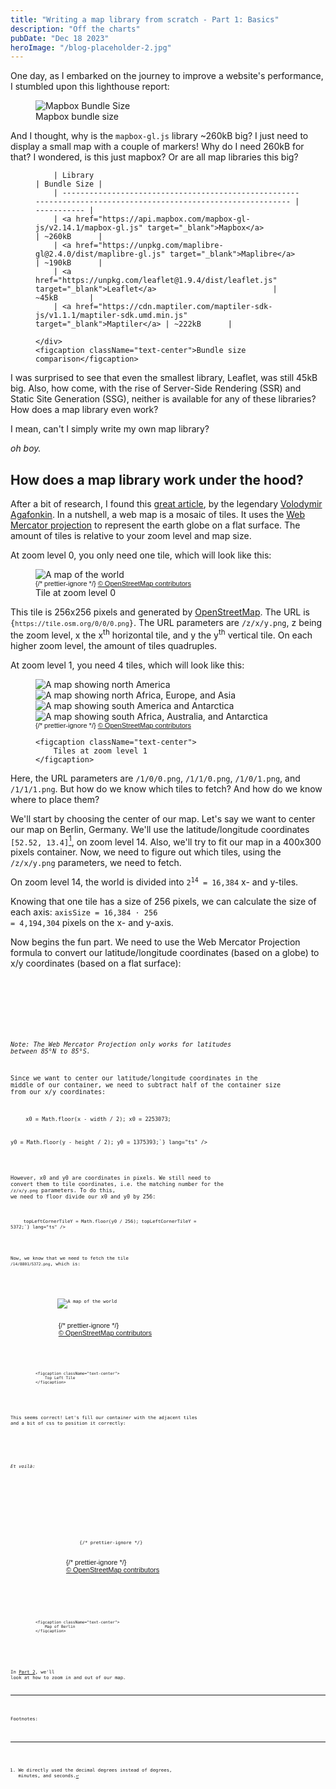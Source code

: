 ```yaml
---
title: "Writing a map library from scratch - Part 1: Basics"
description: "Off the charts"
pubDate: "Dec 18 2023"
heroImage: "/blog-placeholder-2.jpg"
---
```



One day, as I embarked on the journey to improve a website's performance, I stumbled upon this lighthouse report:

<figure>
  <img
    alt="Mapbox Bundle Size"
    src="/mapbox-bundle-size.png"
    className="mx-auto w-96"
  />
  <figcaption className="text-center">Mapbox bundle size</figcaption>
</figure>

And I thought, why is the <code className="bg-gray-200">mapbox-gl.js</code> library ~260kB big?
I just need to display a small map with a couple of markers! Why do I need 260kB for that?
I wondered, is this just mapbox? Or are all map libraries this big?

<figure>
	<div className="mx-auto w-72">

    	| Library                                                                                                        | Bundle Size |
    	| -------------------------------------------------------------------------------------------------------------- | ----------- |
    	| <a href="https://api.mapbox.com/mapbox-gl-js/v2.14.1/mapbox-gl.js" target="_blank">Mapbox</a>                  | ~260kB      |
    	| <a href="https://unpkg.com/maplibre-gl@2.4.0/dist/maplibre-gl.js" target="_blank">Maplibre</a>                 | ~190kB      |
    	| <a href="https://unpkg.com/leaflet@1.9.4/dist/leaflet.js" target="_blank">Leaflet</a>                          | ~45kB       |
    	| <a href="https://cdn.maptiler.com/maptiler-sdk-js/v1.1.1/maptiler-sdk.umd.min.js" target="_blank">Maptiler</a> | ~222kB      |

    </div>
    <figcaption className="text-center">Bundle size comparison</figcaption>

</figure>

I was surprised to see that even the smallest library, Leaflet, was still 45kB big.
Also, how come, with the rise of Server-Side Rendering (SSR) and Static Site Generation (SSG),
neither is available for any of these libraries? How does a map library even work?

I mean, can't I simply write my own map library?

_oh boy._

## How does a map library work under the hood?

After a bit of research, I found this <a href="https://observablehq.com/@mourner/simple-web-map" target="_blank">great article</a>,
by the legendary <a href="https://agafonkin.com/" target="_blank">Volodymir Agafonkin</a>.
In a nutshell, a web map is a mosaic of tiles. It uses
the <a href="https://en.wikipedia.org/wiki/Web_Mercator_projection" target="_blank">Web Mercator projection</a> to
represent the earth globe on a flat surface. The amount of tiles is relative to your zoom level and map size.

At zoom level 0, you only need one tile, which will look like this:

<figure className="flex flex-col w-full items-center">
	<div className="relative w-[128px] h-[128px] sm:w-[256px] sm:h-[256px]">
		<img className="my-0" src="https://tile.osm.org/0/0/0.png" alt="A map of the world" />
		<div
			className="absolute bottom-0 right-0 bg-white bg-opacity-50 px-0.5 py-1 text-xs"
			style="font:11px sans-serif"
		>
			{/* prettier-ignore */}
			<a href="https://osm.org/copyright" target="_blank">&copy; OpenStreetMap contributors</a>
		</div>
	</div>

  <figcaption className="text-center">
    Tile at zoom level 0
  </figcaption>
</figure>

This tile is 256x256 pixels and generated by <a href="osm.org" target="_blank">OpenStreetMap</a>.
The URL is <code className="bg-gray-200">{`https://tile.osm.org/0/0/0.png`}</code>.
The URL parameters are <code className="bg-gray-200">/z/x/y.png</code>, z being the zoom level,
x the x<sup>th</sup> horizontal tile, and y the y<sup>th</sup> vertical tile.
On each higher zoom level, the amount of tiles quadruples.

At zoom level 1, you need 4 tiles, which will look like this:

<figure className="flex flex-col w-full items-center">
		<div className="relative h-[256px] w-[256px] sm:h-[512px] sm:w-[512px] overflow-hidden">
			<div className="flex flex-wrap">
				<img className="my-0 w-[128px] sm:w-auto" src="https://tile.osm.org/1/0/0.png" alt="A map showing north America" />
				<img className="my-0 w-[128px] sm:w-auto" src="https://tile.osm.org/1/1/0.png" alt="A map showing north Africa, Europe, and Asia" />
				<img className="my-0 w-[128px] sm:w-auto" src="https://tile.osm.org/1/0/1.png" alt="A map showing south America and Antarctica" />
				<img className="my-0 w-[128px] sm:w-auto" src="https://tile.osm.org/1/1/1.png" alt="A map showing south Africa, Australia, and Antarctica" />
			</div>
			<div className="absolute right-[128px] sm:right-[256px] top-0 h-[256px] sm:h-[512px] border-r border-dashed border-black" />
			<div className="absolute right-0 top-[128px] sm:top-[256px] w-[256px] sm:w-[512px] border-t border-dashed border-black" />
			<div
				className="absolute bottom-0 right-0 bg-white bg-opacity-50 px-0.5 py-1 text-xs"
				style="font:11px sans-serif"
			>
				{/* prettier-ignore */}
				<a href="https://osm.org/copyright" target="_blank">&copy; OpenStreetMap contributors</a>
			</div>
		</div>

    <figcaption className="text-center">
    	Tiles at zoom level 1
    </figcaption>

</figure>

Here, the URL parameters are <code className="bg-gray-200">/1/0/0.png</code>, <code className="bg-gray-200">/1/1/0.png</code>, <code className="bg-gray-200">/1/0/1.png</code>, and <code className="bg-gray-200">/1/1/1.png</code>.
But how do we know which tiles to fetch? And how do we know where to place them?

We'll start by choosing the center of our map. Let's say we want to center our map on Berlin, Germany.
We'll use the latitude/longitude coordinates <code className="bg-gray-200">[52.52, 13.4]</code>[^1], on zoom level 14.
Also, we'll try to fit our map in a 400x300 pixels container.
Now, we need to figure out which tiles, using the <code className="bg-gray-200">/z/x/y.png</code> parameters, we need to fetch.

On zoom level 14, the world is divided into <code className="bg-gray-200">2<sup>14</sup> = 16,384</code> x- and y-tiles.

Knowing that one tile has a size of 256 pixels, we can calculate the size of each
axis: <code className="bg-gray-200">axisSize = 16,384 ⋅ 256 = 4,194,304</code> pixels
on the x- and y-axis.

Now begins the fun part. We need to use the Web Mercator Projection formula to convert our latitude/longitude
coordinates (based on a globe) to x/y coordinates (based on a flat surface):

<div className="w-72 2xs:w-96 xs:w-[26rem] sm:w-[30rem] md:w-auto">
  <Code
    code={`x = axisSize * (longitude / 360 + 0.5);
x = 4194304 * (13.4 / 360 + 0.5);
x = 2253273.3155555557;`}
    lang="tsx"
  />
</div>

<div className="w-72 2xs:w-96 xs:w-[26rem] sm:w-[30rem] md:w-auto">
  <Code
    code={`y = (axisSize * (1 - Math.log(Math.tan(Math.PI * (0.25 + latitude / 360))) / Math.PI)) / 2;
y = (4194304 * (1 - Math.log(Math.tan(Math.PI * (0.25 + 52.52 / 360))) / Math.PI)) / 2;
y = 1375543.6427981234;`}
    lang="tsx"
  />
</div>

_Note: The Web Mercator Projection only works for latitudes between 85°N to 85°S._

Since we want to center our latitude/longitude coordinates in the middle of our container, we need to subtract half
of the container size from our x/y coordinates:

<div className="w-72 2xs:w-96 xs:w-[26rem] sm:w-[30rem] md:w-auto">
	<Code
		code={`width = 400;
height = 300;

x0 = Math.floor(x - width / 2);
x0 = 2253073;

y0 = Math.floor(y - height / 2);
y0 = 1375393;`}
lang="ts"
/>

</div>

However, x0 and y0 are coordinates in pixels. We still need to convert them to tile coordinates,
i.e. the matching number for the <code className="bg-gray-200">/z/x/y.png</code> parameters.
To do this, we need to floor divide our x0 and y0 by 256:

<div className="w-72 2xs:w-96 xs:w-[26rem] sm:w-[30rem] md:w-auto">
	<Code
		code={`topLeftCornerTileX = Math.floor(x0 / 256);
topLeftCornerTileX = 8801;

topLeftCornerTileY = Math.floor(y0 / 256);
topLeftCornerTileY = 5372;`}
lang="ts"
/>

</div>

Now, we know that we need to fetch the tile <code className="bg-gray-200">/14/8801/5372.png</code>, which is:

<figure className="flex flex-col w-full items-center">
	<div className="relative w-[128px] h-[128px] sm:w-[256px] sm:h-[256px]">
		<img className="my-0" src="https://tile.osm.org/14/8801/5372.png" alt="A map of the world" />
		<div
			className="absolute bottom-0 right-0 bg-white bg-opacity-50 px-0.5 py-1 text-xs"
			style="font:11px sans-serif"
		>
			{/* prettier-ignore */}
			<a href="https://osm.org/copyright" target="_blank">&copy; OpenStreetMap contributors</a>
		</div>
	</div>

    <figcaption className="text-center">
    	Top Left Tile
    </figcaption>

</figure>

This seems correct! Let's fill our container with the adjacent tiles and a bit of css to position it correctly:

<div className="w-72 2xs:w-96 xs:w-[26rem] sm:w-[30rem] md:w-auto">
  <Example5 />
</div>

_Et voilà:_

<div className="flex w-full justify-center">
<figure className="flex flex-col w-72 sm:w-full items-center">
	<div className="scale-[0.65] sm:scale-100">
		<div className="h-[300px] w-[400px] relative overflow-hidden -mb-16 sm:mb-0 -mt-16 sm:mt-0">
			<img src="https://tile.osm.org/14/8801/5372.png" alt="" style="
					position: absolute;
					left: -17px;
					top: -161px;" />
			<img src="https://tile.osm.org/14/8802/5372.png" alt="" style="
					position: absolute;
					left: 239px;
					top: -161px;" />
			<img src="https://tile.osm.org/14/8801/5373.png" alt="" style="
					position: absolute;
					left: -17px;
					top: 95px;" />
			<img src="https://tile.osm.org/14/8802/5373.png" alt="" style="
					position: absolute;
					left: 239px;
					top: 95px;" />
				{/* prettier-ignore */}
			<div
				className="absolute bottom-0 right-0 bg-white bg-opacity-50 px-0.5 py-1 text-xs"
				style="font:11px sans-serif"
			>
				{/* prettier-ignore */}
				<a href="https://osm.org/copyright" target="_blank">&copy; OpenStreetMap contributors</a>
			</div>
		</div>
	</div>

    <figcaption className="text-center">
    	Map of Berlin
    </figcaption>

</figure>
</div>

In <a href="/blog/web-maps-part-2/" target="_blank">Part 2</a>, we'll look at how to zoom in and out of our map.

<hr />

Footnotes:

[^1]: We directly used the decimal degrees instead of degrees, minutes, and seconds.
